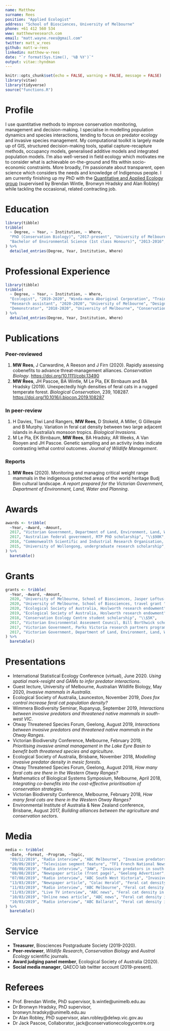 ```yaml
---
name: Matthew
surname: Rees
position: "Applied Ecologist"
address: "School of Biosciences, University of Melbourne"
phone: +61 412 560 534
www: matthewreesearch.com
email: "matt.wayne.rees@gmail.com"
twitter: matt_w_rees
github: matt-w-rees
linkedin: matthew-w-rees
date: "`r format(Sys.time(), '%B %Y')`"
output: vitae::hyndman
---
```


```r
knitr::opts_chunk$set(echo = FALSE, warning = FALSE, message = FALSE)
library(vitae)
library(tidyverse)
source("functions.R")

```


# Profile
I use quantitative methods to improve conservation monitoring, management and decision-making. I specialise in modelling population dynamics and species interactions, tending to focus on predator ecology and invasive species management. My computational toolkit is largely made up of GIS, structured decision-making tools, spatial capture-recapture methods, occupancy models, generalised additive models and integrated population models. I'm also well-versed in field ecology which motivates me to consider what is achievable on-the-ground and fits within socio-economic constraints. More broadly, I'm passionate about transparent, open science which considers the needs and knowledge of Indigenous people. I am currently finishing up my PhD with the [Quantitative and Applied Ecology group](https://qaeco.com) (supervised by Brendan Wintle, Bronwyn Hradsky and Alan Robley) while tackling the occasional, related contracting job.


# Education

```r
library(tibble)
tribble(
  ~ Degree, ~ Year, ~ Institution, ~ Where, 
  "PhD (Conservation Biology)", "2017-present", "University of Melbourne", "Interactions between invasive predators and native prey",
  "Bachelor of Environmental Science (1st class Honours)", "2013-2016", "Queensland University of Technology", "Prioritising invasive animal management in the Lake Eyre Basin, Australia",
) %>% 
  detailed_entries(Degree, Year, Institution, Where)
```



# Professional Experience

```r
library(tibble)
tribble(
  ~ Degree, ~ Year, ~ Institution, ~ Where, 
  "Ecologist", "2019-2020", "Winda-mara Aboriginal Corporation", "Training Indigenous rangers in fauna monitoring protocols",
  "Research assistant", "2020-2020", "University of Melbourne", "Designing fox density field surveys",
  "Demonstrator", "2018-2020", "University of Melbourne", "Conservation Biology, Environmental Risk Assessment subjects",
) %>% 
  detailed_entries(Degree, Year, Institution, Where)
```



# Publications
### Peer-reviewed
1.  **MW Rees**, J Carwardine, A Reeson and J Firn (2020). Rapidly assessing cobenefits to advance threat‐management alliances. *Conservation Biology*. [https://doi.org/10.1111/cobi.13490](https://doi.org/10.1111/cobi.13490)
2. **MW Rees**, JH Pascoe, BA Wintle, M Le Pla, EK Birnbaum and BA Hradsky (2019). Unexpectedly high densities of feral cats in a rugged temperate forest. *Biological Conservation*, 239, 108287. [https://doi.org/10.1016/j.biocon.2019.108287](https://doi.org/10.1016/j.biocon.2019.108287)

### In peer-review
1.  H Davies, Tiwi Land Rangers, **MW Rees**, D Stokeld, A Miller, G Gillespie and B Murphy. Variation in feral cat density between two large adjacent islands in Australia’s monsoon tropics. *Biological Invasions*.
2. M Le Pla, EK Birnbaum, **MW Rees**, BA Hradsky, AR Weeks, A Van Rooyen and JH Pascoe. Genetic sampling and an activity index indicate contrasting lethal control outcomes. *Journal of Wildlife Management*.

### Reports
1.  **MW Rees** (2020). Monitoring and managing critical weight range mammals in the indigenous protected areas of the world heritage Budj Bim cultural landscape. *A report prepared for the Victorian Government, Department of Environment, Land, Water and Planning*.



# Awards

```r
awards <- tribble(
  ~Year, ~Award, ~Amount,
  2017, "Victorian Government, Department of Land, Environment, Land, Water and Planning, PhD top-up scholarship", "\\$15K",
  2017, "Australian federal government, RTP PhD scholarship", "\\$98K",
  2016, "Commonwealth Scientific and Industrial Research Organisation, honours top-up scholarship", "\\$10K",
  2015, "University of Wollongong, undergraduate research scholarship", "\\$7.2K"
) %>%
  baretable()
```

\newpage


# Grants

```r
grants <- tribble(
  ~Year, ~Award, ~Amount,
  2020, "University of Melbourne, School of Biosciences, Jasper Loftus-Hills award", "\\$2.25K",
  2020, "University of Melbourne, School of Biosciences, travel grant ", "\\$2K",
  2020, "Ecological Society of Australia, Hoslworth research endowment", "\\$7.5K",
  2019, "Ecological Society of Australia, Hoslworth research endowment", "\\$6.75K",
  2018, "Conservation Ecology Centre student scholarship", "\\$5K",
  2017, "Victorian Environmental Assesment Council, Bill Borthwick scholarship", "\\$2K",
  2017, "Victorian Government, Parks Victoria research partners program (co-investigator)", "\\$20K",
  2017, "Victorian Government, Department of Land, Environment, Land, Water and Planning research grant", "\\$15K",
) %>%
  baretable()
```




# Presentations
* International Statistical Ecology Conference (virtual), June 2020. *Using spatial mark-resight and GAMs to infer predator interactions*.
* Guest lecture, University of Melbourne, Australian Wildlife Biology, May 2020, *Invasive mammals in Australia*.
* Ecological Society of Australia, Launceston, November 2019, *Does fox control increase feral cat population density?*
* Wimmera Biodiversity Seminar, Rupanyup, September 2019, *Interactions between invasive predators and threatened native mammals in south-west VIC*.
* Otway Threatened Species Forum, Geelong, August 2019, *Interactions between invasive predators and threatened native mammals in the Otway Ranges*.
* Victorian Biodiversity Conference, Melbourne, February 2019, *Prioritising invasive animal management in the Lake Eyre Basin to benefit both threatened species and agriculture*.
* Ecological Society of Australia, Brisbane, November 2018, *Modelling invasive predator density in mesic forests*.
* Otway Threatened Species Forum, Geelong, August 2018, *How many feral cats are there in the Western Otway Ranges?*
* Mathematics of Biological Systems Symposium, Melbourne, April 2018, *Integrating co-benefits into the cost-effective prioritisation of conservation strategies*.
* Victorian Biodiversity Conference, Melbourne, February 2018, *How many feral cats are there in the Western Otway Ranges?*
* Environmental Institute of Australia & New Zealand conference, Brisbane, August 2017, *Building alliances between the agriculture and conservation sectors*.


# Media
```r
media <- tribble(
  ~Date, ~Format, ~Program, ~Topic,
  "09/12/2019", "Radio interview", "ABC Melbourne", "Invasive predators interactions",
  "20/09/2019", "Television segment feature", "TF1 French National News", "Invasive animals in Australia",
  "08/08/2019", "Radio interview", "3AW", "Invasive predators in south-west VIC",
  "08/08/2019", "Newspaper article (front page)", "Geelong Advertiser", "Invasive predators in south-west VIC",
  "07/08/2019", "Radio interview", "ABC South West Victoria", "Invasive predators in south-west VIC",
  "13/03/2019", "Newspaper article", "Colac Herald", "Feral cat density in the Otway Ranges",
  "11/03/2019", "Radio interview", "ABC Melbourne", "Feral cat density in the Otway Ranges",
  "11/03/2019", "Live TV interview", "ABC news", "Feral cat density in the Otway Ranges",
  "10/03/2019", "Online news article", "ABC news", "Feral cat density in the Otway Ranges",
  "10/03/2019", "Radio interview", "ABC Ballarat", "Feral cat density in the Otway Ranges",
) %>%
  baretable()
```


# Service
* **Treasurer**, Biosciences Postgraduate Society (2019-2020).
* **Peer-reviewer**, *Wildlife Research*, *Conservation Biology* and *Austral Ecology* scientific journals.
* **Award judging panel member**, Ecological Society of Australia (2020).
* **Social media manager**, QAECO lab twitter account (2019-present).


# Referees
* Prof. Brendan Wintle, PhD supervisor, b.wintle@unimelb.edu.au
* Dr Bronwyn Hradsky, PhD supervisor, bronwyn.hradsky@unimelb.edu.au
* Dr Alan Robley, PhD supervisor, alan.robley@delwp.vic.gov.au
* Dr Jack Pascoe, Collaborator, jack@conservationecologycentre.org

